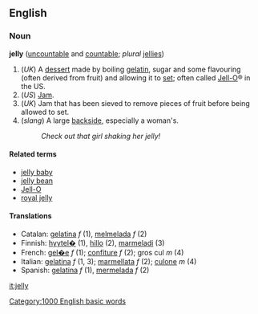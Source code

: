 ==English==
===Noun===
'''jelly''' ([[uncountable]] and [[countable]]; ''plural'' [[jellies]])

#(''UK'') A [[dessert]] made by boiling [[gelatin]], sugar and some flavouring (often derived from fruit) and allowing it to [[set]]; often called [[Jell-O]]&reg; in the US.
#(''US'') [[Jam]].
#(''UK'') Jam that has been sieved to remove pieces of fruit before being allowed to set.
#(''slang'') A large [[backside]], especially a woman's.
#:''Check out that girl shaking her jelly!''

====Related terms====
*[[jelly baby]]
*[[jelly bean]]
*[[Jell-O]]
*[[royal jelly]]

====Translations====
*Catalan: [[gelatina]] ''f'' (1), [[melmelada]] ''f'' (2)
*Finnish: [[hyytel�]] (1), [[hillo]] (2), [[marmeladi]] (3)
*French: [[gel�e]] ''f'' (1); [[confiture]] ''f'' (2); gros cul ''m'' (4) <!--sense 4 is a gloss rather than a set phrase and so is not wikified-->
*Italian: [[gelatina]] ''f'' (1, 3); [[marmellata]] ''f'' (2); [[culone]] ''m'' (4)
*Spanish: [[gelatina]] ''f'' (1), [[mermelada]] ''f'' (2)

[[it:jelly]]
[[Category:1000 English basic words]]